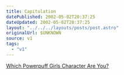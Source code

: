 ```yaml
---
title: Capitulation
datePublished: 2002-05-02T20:37:25
dateUpdated: 2002-05-02T20:37:25
layout: "../../../layouts/posts/post.astro"
originalUrl: $UNKNOWN
source: v1
tags:
  - "v1"
---
```


[Which Powerpuff Girls Character Are You?][1]

[1]: http://www.valvigirl.net/quizzes/ppgquiz.html "The 'Which Powerpuff Girls Character Are You?' Quiz. Couldn't resist. I'm Blossom. Naturally."
